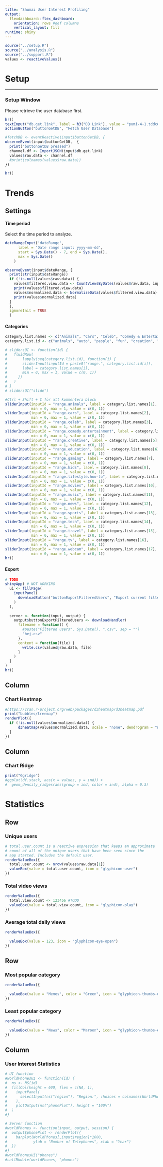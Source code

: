 ```yaml
---
title: "Shumai User Interest Profiling"
output: 
  flexdashboard::flex_dashboard:
    orientation: rows #def columns
    vertical_layout: fill
runtime: shiny
---
```


```r
source("../setup.R")
source("../analysis.R")
source("../support.R")
values <- reactiveValues()
```


Setup
=====================================

-----------------------------------------------------------------------

### Setup Window
Please retrieve the user database first.
```r
hr()
textInput("db.get.link", label = h3("DB Link"), value = "pumi-4-1.tddc88-2018.ida.liu.se:8085/api/user")
actionButton("buttonGetDB", "Fetch User Database")

#fetchDB <- eventReactive(input$buttonGetDB, {
observeEvent(input$buttonGetDB,  {
  print("buttonGetDB pressed")
  channel.df <- ImportJSON(input$db.get.link)
  values$raw.data <- channel.df
  #print(colnames(values$raw.data))
})

hr()
```

Trends
=====================================
Settings {.sidebar}
-----------------------------------------------------------------------
#### Time period
Select the time period to analyze.
```r
dateRangeInput('dateRange',
      label = 'Date range input: yyyy-mm-dd',
      start = Sys.Date() - 7, end = Sys.Date(),
      max = Sys.Date()
    )

observeEvent(input$dateRange, {
  print(str(input$dateRange))
  if (!is.null(values$raw.data)) {
    values$filtered.view.data <- CountViewsByDates(values$raw.data, input$dateRange)
    print(values$filtered.view.data)
    values$normalized.data <- NormalizeData(values$filtered.view.data)
    print(values$normalized.data)
  }
  },
  ignoreInit = TRUE
  )
```

#### Categories
```r
category.list.names <- c("Animals", "Cars", "Celeb", "Comedy & Entertainment", "Creative", "Education", "Gaming", "Kids", "Lifestyle & How-to", "Movies", "Music", "News", "Sports", "Tech", "Travel", "TV", "Webcam")
category.list.id <- c("animals", "auto", "people", "fun", "creation", "school", "videogames", "kids", "lifestyle", "shortfilms", "music", "news", "sport", "tech", "travel", "tv", "webcam")

# slidersUI <- function(id) {
#   fluidRow(
#       lapply(seq(category.list.id), function(i) {
#       sliderInput(inputId = paste0("range.", category.list.id[i]),
#       label = category.list.names[i],
#       min = 0, max = 1, value = c(0, 1))
#     })
#   )
# }
# slidersUI("slide")

#Ctrl + Shift + C för att kommentera block
sliderInput(inputId = "range.animals", label = category.list.names[1],
            min = 0, max = 1, value = c(0, 1))
sliderInput(inputId = "range.cars", label = category.list.names[2],
            min = 0, max = 1, value = c(0, 1))
sliderInput(inputId = "range.celeb", label = category.list.names[3],
            min = 0, max = 1, value = c(0, 1))
sliderInput(inputId = "range.comedy.entertainment", label = category.list.names[4],
            min = 0, max = 1, value = c(0, 1))
sliderInput(inputId = "range.creative", label = category.list.names[5],
            min = 0, max = 1, value = c(0, 1))
sliderInput(inputId = "range.education", label = category.list.names[6],
            min = 0, max = 1, value = c(0, 1))
sliderInput(inputId = "range.gaming", label = category.list.names[7],
            min = 0, max = 1, value = c(0, 1))
sliderInput(inputId = "range.kids", label = category.list.names[8],
            min = 0, max = 1, value = c(0, 1))
sliderInput(inputId = "range.lifestyle.how-to", label = category.list.names[9],
            min = 0, max = 1, value = c(0, 1))
sliderInput(inputId = "range.movies", label = category.list.names[10],
            min = 0, max = 1, value = c(0, 1))
sliderInput(inputId = "range.music", label = category.list.names[11],
            min = 0, max = 1, value = c(0, 1))
sliderInput(inputId = "range.news", label = category.list.names[12],
            min = 0, max = 1, value = c(0, 1))
sliderInput(inputId = "range.sports", label = category.list.names[13],
            min = 0, max = 1, value = c(0, 1))
sliderInput(inputId = "range.tech", label = category.list.names[14],
            min = 0, max = 1, value = c(0, 1))
sliderInput(inputId = "range.travel", label = category.list.names[15],
            min = 0, max = 1, value = c(0, 1))
sliderInput(inputId = "range.tv", label = category.list.names[16],
            min = 0, max = 1, value = c(0, 1))
sliderInput(inputId = "range.webcam", label = category.list.names[17],
            min = 0, max = 1, value = c(0, 1))
hr()
```

#### Export
```r
# TODO
shinyApp( # NOT WORKING
  ui <- fillPage(
    inputPanel(
      downloadButton("buttonExportFilteredUsers", "Export current filtering")
    )
  ),
  
  server <- function(input, output) {
    output$buttonExportFilteredUsers <- downloadHandler(
      filename = function() {
        #paste("Filtered users", Sys.Date(), ".csv", sep = "")
        "hej.csv"
      },
      content = function(file) {
        write.csv(values@raw.data, file)
      }
    )
  }
)
hr()
```


Column {data-width=650}
-----------------------------------------------------------------------

### Chart Heatmap
```r
#https://cran.r-project.org/web/packages/d3heatmap/d3heatmap.pdf
print("bubbles/treemap")
renderPlot({
  if (!is.null(values$normalized.data)) {
      d3heatmap(values$normalized.data, scale = "none", dendrogram = "none", colors = "Blues", show_grid = FALSE, Rowv = FALSE)
  }
})
```

Column {data-width=350}
-----------------------------------------------------------------------

### Chart Ridge
```r
print("Ggridge")
#ggplot(df.stack, aes(x = values, y = ind)) +
#  geom_density_ridges(aes(group = ind, color = ind), alpha = 0.3)
```


Statistics
=====================================

Row
-----------------------------------------------------------------------

### Unique users {.value-box}
```r
# total.user.count is a reactive expression that keeps an approximate
# count of all of the unique users that have been seen since the
# app started. Includes the default user.
renderValueBox({
  total.user.count <- nrow(values$raw.data[1])
  valueBox(value = total.user.count, icon = "glyphicon-user")
})
```

### Total video views {.value-box}
```r
renderValueBox({
  total.view.count <- 123456 #TODO
  valueBox(value = total.view.count, icon = "glyphicon-play")
})
```

### Average total daily views {.value-box}
```r
renderValueBox({
  
  valueBox(value = 123, icon = "glyphicon-eye-open")
})
```

Row
-----------------------------------------------------------------------
### Most popular category {.value-box}
```r
renderValueBox({
  
  valueBox(value = "Memes", color = "Green", icon = "glyphicon-thumbs-up")
})
```

### Least popular category {.value-box}
```r
renderValueBox({
  
  valueBox(value = "News", color = "Maroon", icon = "glyphicon-thumbs-down")
})
```



Column {data-width=650}
-----------------------------------------------------------------------

### User Interest Statistics
```r



# UI function
#worldPhonesUI <- function(id) {
#  ns <- NS(id)
#  fillCol(height = 600, flex = c(NA, 1), 
#    inputPanel(
#      selectInput(ns("region"), "Region:", choices = colnames(WorldPhones))
#    ),
#    plotOutput(ns("phonePlot"), height = "100%")
#  )
#}

# Server function
#worldPhones <- function(input, output, session) {
#  output$phonePlot <- renderPlot({
#    barplot(WorldPhones[,input$region]*1000, 
#            ylab = "Number of Telephones", xlab = "Year")
#  })
#}
#worldPhonesUI("phones")
#callModule(worldPhones, "phones")
```